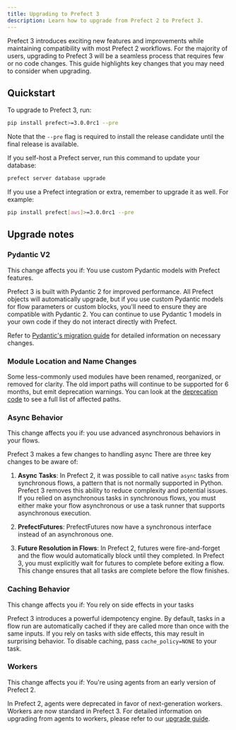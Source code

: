 ```yaml
---
title: Upgrading to Prefect 3
description: Learn how to upgrade from Prefect 2 to Prefect 3.
---
```


Prefect 3 introduces exciting new features and improvements while maintaining compatibility with most Prefect 2 workflows. For the majority of users, upgrading to Prefect 3 will be a seamless process that requires few or no code changes. This guide highlights key changes that you may need to consider when upgrading.

## Quickstart

To upgrade to Prefect 3, run:

```bash
pip install prefect>=3.0.0rc1 --pre
```

Note that the `--pre` flag is required to install the release candidate until the final release is available.


If you self-host a Prefect server, run this command to update your database:

```bash
prefect server database upgrade
```

If you use a Prefect integration or extra, remember to upgrade it as well. For example:

```bash
pip install prefect[aws]>=3.0.0rc1 --pre
```

## Upgrade notes

### Pydantic V2

<Info>
This change affects you if: You use custom Pydantic models with Prefect features.
</Info>

Prefect 3 is built with Pydantic 2 for improved performance. All Prefect objects will automatically upgrade, but if you use custom Pydantic models for flow parameters or custom blocks, you'll need to ensure they are compatible with Pydantic 2. You can continue to use Pydantic 1 models in your own code if they do not interact directly with Prefect.

Refer to [Pydantic's migration guide](https://docs.pydantic.dev/latest/migration/) for detailed information on necessary changes.

### Module Location and Name Changes

Some less-commonly used modules have been renamed, reorganized, or removed for clarity. The old import paths will continue to be supported for 6 months, but emit deprecation warnings. You can look at the [deprecation code](https://github.com/PrefectHQ/prefect/blob/main/src/prefect/_internal/compatibility/migration.py) to see a full list of affected paths.

### Async Behavior

<info>
This change affects you if: you use advanced asynchronous behaviors in your flows.
</info>

Prefect 3 makes a few changes to handling async There are three key changes to be aware of:

1. **Async Tasks**: In Prefect 2, it was possible to call native `async` tasks from synchronous flows, a pattern that is not normally supported in Python. Prefect 3 removes this ability to reduce complexity and potential issues. If you relied on asynchronous tasks in synchronous flows, you must either make your flow asynchronous or use a task runner that supports asynchronous execution. 

2. **PrefectFutures**: PrefectFutures now have a synchronous interface instead of an asynchronous one.

3. **Future Resolution in Flows**: In Prefect 2, futures were fire-and-forget and the flow would automatically block until they completed. In Prefect 3, you must explicitly wait for futures to complete before exiting a flow. This change ensures that all tasks are complete before the flow finishes.

### Caching Behavior

<info>
This change affects you if: You rely on side effects in your tasks
</info>

Prefect 3 introduces a powerful idempotency engine. By default, tasks in a flow run are automatically cached if they are called more than once with the same inputs. If you rely on tasks with side effects, this may result in surprising behavior. To disable caching, pass `cache_policy=NONE` to your task.

### Workers

<info>
This change affects you if: You're using agents from an early version of Prefect 2.
</info>

In Prefect 2, agents were deprecated in favor of next-generation workers. Workers are now standard in Prefect 3. For detailed information on upgrading from agents to workers, please refer to our [upgrade guide](https://docs-3.prefect.io/3.0rc/resources/upgrade-agents-to-workers).

